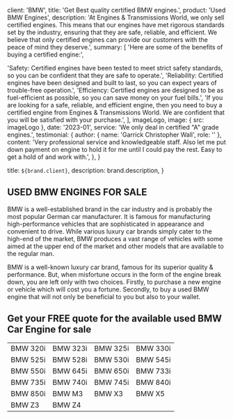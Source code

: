 
  client: 'BMW',
  title: 'Get Best quality certified BMW engines.',
  product: 'Used BMW Engines',
  description:
    'At Engines & Transmissions World, we only sell certified engines. This means that our engines have met rigorous standards set by the industry, ensuring that they are safe, reliable, and efficient. We believe that only certified engines can provide our customers with the peace of mind they deserve.',
  summary: [
    'Here are some of the benefits of buying a certified engine:',

'Safety: Certified engines have been tested to meet strict safety standards, so you can be confident that they are safe to operate.',
'Reliability: Certified engines have been designed and built to last, so you can expect years of trouble-free operation.',
'Efficiency: Certified engines are designed to be as fuel-efficient as possible, so you can save money on your fuel bills.',
'If you are looking for a safe, reliable, and efficient engine, then you need to buy a certified engine from Engines & Transmissions World. We are confident that you will be satisfied with your purchase.',
],
imageLogo,
image: { src: imageLogo },
date: '2023-01',
service: 'We only deal in certified "A" grade engines.',
testimonial: {
author: { name: 'Garrick Christopher Wall', role: '' },
content:
'Very professional service and knowledgeable staff. Also let me put down payment on engine to hold it for me until I could pay the rest. Easy to get a hold of and work with.',
},
}

  title: `${brand.client}`,
  description: brand.description,
}

## USED BMW ENGINES FOR SALE

BMW is a well-established brand in the car industry and is probably the most popular German car manufacturer. It is famous for manufacturing high-performance vehicles that are sophisticated in appearance and convenient to drive. While various luxury car brands simply cater to the high-end of the market, BMW produces a vast range of vehicles with some aimed at the upper end of the market and other models that are available to the regular man.

BMW is a well-known luxury car brand, famous for its superior quality & performance. But, when misfortune occurs in the form of the engine break down, you are left only with two choices. Firstly, to purchase a new engine or vehicle which will cost you a fortune. Secondly, to buy a used BMW engine that will not only be beneficial to you but also to your wallet.

## Get your FREE quote for the available used BMW Car Engine for sale

|          |          |          |          |
| -------- | -------- | -------- | -------- |
| BMW 320i | BMW 323i | BMW 325i | BMW 330i |
| BMW 525i | BMW 528i | BMW 530i | BMW 545i |
| BMW 550i | BMW 645i | BMW 650i | BMW 733i |
| BMW 735i | BMW 740i | BMW 745i | BMW 840i |
| BMW 850i | BMW M3   | BMW X3   | BMW X5   |
| BMW Z3   | BMW Z4   |          |          |
